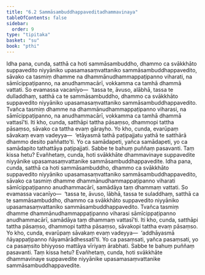 ```yaml
---
title: "6.2 Sammāsambuddhappaveditadhammavinaya"
tableOfContents: false
sidebar:
  order: 9
type: "tipitaka"
basket: "su"
book: "pthi"
---
```



<DynamicBreadcrumb />

<Division number="168" book="pthi">

<Paragraph number="341" book="pthi">
Idha pana, cunda, satthā ca hoti sammāsambuddho, dhammo ca svākkhāto suppavedito niyyāniko upasamasaṃvattaniko sammāsambuddhappavedito, sāvako ca tasmiṃ dhamme na dhammānudhammappaṭipanno viharati, na sāmīcippaṭipanno, na anudhammacārī, vokkamma ca tamhā dhammā vattati. So evamassa vacanīyo—  ‘tassa te, āvuso, alābhā, tassa te dulladdhaṃ, satthā ca te sammāsambuddho, dhammo ca svākkhāto suppavedito niyyāniko upasamasaṃvattaniko sammāsambuddhappavedito. Tvañca tasmiṃ dhamme na dhammānudhammappaṭipanno viharasi, na sāmīcippaṭipanno, na anudhammacārī, vokkamma ca tamhā dhammā vattasī’ti. Iti kho, cunda, satthāpi tattha pāsaṃso, dhammopi tattha pāsaṃso, sāvako ca tattha evaṃ gārayho. Yo kho, cunda, evarūpaṃ sāvakaṃ evaṃ vadeyya—  ‘etāyasmā tathā paṭipajjatu yathā te satthārā dhammo desito paññatto’ti. Yo ca samādapeti, yañca samādapeti, yo ca samādapito tathattāya paṭipajjati. Sabbe te bahuṃ puññaṃ pasavanti. Taṃ kissa hetu? Evañhetaṃ, cunda, hoti svākkhāte dhammavinaye suppavedite niyyānike upasamasaṃvattanike sammāsambuddhappavedite.
</Paragraph>

</Division>
<Division number="169" book="pthi">

<Paragraph number="342" book="pthi">
Idha pana, cunda, satthā ca hoti sammāsambuddho, dhammo ca svākkhāto suppavedito niyyāniko upasamasaṃvattaniko sammāsambuddhappavedito, sāvako ca tasmiṃ dhamme dhammānudhammappaṭipanno viharati sāmīcippaṭipanno anudhammacārī, samādāya taṃ dhammaṃ vattati. So evamassa vacanīyo—  ‘tassa te, āvuso, lābhā, tassa te suladdhaṃ, satthā ca te sammāsambuddho, dhammo ca svākkhāto suppavedito niyyāniko upasamasaṃvattaniko sammāsambuddhappavedito. Tvañca tasmiṃ dhamme dhammānudhammappaṭipanno viharasi sāmīcippaṭipanno anudhammacārī, samādāya taṃ dhammaṃ vattasī’ti. Iti kho, cunda, satthāpi tattha pāsaṃso, dhammopi tattha pāsaṃso, sāvakopi tattha evaṃ pāsaṃso. Yo kho, cunda, evarūpaṃ sāvakaṃ evaṃ vadeyya—  ‘addhāyasmā ñāyappaṭipanno ñāyamārādhessatī’ti. Yo ca pasaṃsati, yañca pasaṃsati, yo ca pasaṃsito bhiyyoso mattāya vīriyaṃ ārabhati. Sabbe te bahuṃ puññaṃ pasavanti. Taṃ kissa hetu? Evañhetaṃ, cunda, hoti svākkhāte dhammavinaye suppavedite niyyānike upasamasaṃvattanike sammāsambuddhappavedite.
</Paragraph>
</Division>